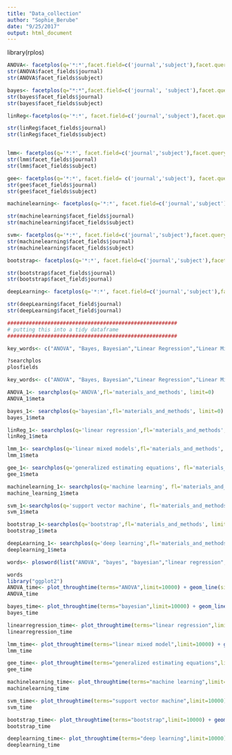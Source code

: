 ```yaml
---
title: "Data_collection"
author: "Sophie_Berube"
date: "9/25/2017"
output: html_document
---
```

library(rplos)
```r
ANOVA<- facetplos(q='*:*',facet.field=c('journal','subject'),facet.query='ANOVA')
str(ANOVA$facet_fields$journal)
str(ANOVA$facet_fields$subject)

bayes<- facetplos(q="*:*",facet.field=c('journal', 'subject'),facet.query='bayes,bayesian')
str(bayes$facet_fields$journal)
str(bayes$facet_fields$subject)

linReg<-facetplos(q='*:*', facet.field=c('journal','subject'),facet.query='linear regression')

str(linReg$facet_fields$journal)
str(linReg$facet_fields$subject)


lmm<- facetplos(q='*:*', facet.field=c('journal','subject'),facet.query='linear mixed models, mixed models')
str(lmm$facet_fields$journal)
str(lmm$facet_fields$subject)

gee<- facetplos(q='*:*', facet.field= c('journal','subject'), facet.query = 'generalized estimating equations, generalized estimating equation')
str(gee$facet_fields$journal)
str(gee$facet_fields$subject)

machinelearning<- facetplos(q='*:*', facet.field=c('journal','subject'), facet.query='machine learning')

str(machinelearning$facet_fields$journal)
str(machinelearning$facet_fields$subject)

svm<- facetplos(q='*:*', facet.field=c('journal','subject'),facet.query='support vector machine, support vector machines')
str(machinelearning$facet_fields$journal)
str(machinelearning$facet_fields$subject)

bootstrap<- facetplos(q='*:*', facet.field=c('journal','subject'),facet.query='bootstrap')

str(bootstrap$facet_fields$journal)
str(bootstrap$facet_field$journal)

deepLearning<- facetplos(q='*:*', facet.field=c('journal','subject'),facet.query='deep learning')

str(deepLearning$facet_field$journal)
str(deepLearning$facet_field$journal)

#######################################################
# putting this into a tidy dataframe 
#######################################################

key_words<- c("ANOVA", "Bayes, Bayesian","Linear Regression","Linear Mixed Models, Mixed Models","Generalized Estimating Equations", "Machine Learning", "Support Vector Machine", "Bootstrap", "deep learning")


```

```r

?searchplos
plosfields

key_words<- c("ANOVA", "Bayes, Bayesian","Linear Regression","Linear Mixed Models, Mixed Models","Generalized Estimating Equations", "Machine Learning", "Support Vector Machine", "Bootstrap", "deep learning")

ANOVA_1<- searchplos(q='ANOVA',fl='materials_and_methods', limit=0)
ANOVA_1$meta

bayes_1<- searchplos(q='bayesian',fl='materials_and_methods', limit=0)
bayes_1$meta

linReg_1<- searchplos(q='linear regression',fl='materials_and_methods', limit=0)
linReg_1$meta

lmm_1<- searchplos(q='linear mixed models',fl='materials_and_methods', limit=0)
lmm_1$meta

gee_1<- searchplos(q='generalized estimating equations', fl='materials_and_methods', limit=0)
gee_1$meta

machinelearning_1<- searchplos(q='machine learning', fl='materials_and_methods', limit=0)
machine_learning_1$meta

svm_1<-searchplos(q='support vector machine', fl='materials_and_methods', limit=0)
svm_1$meta

bootstrap_1<-searchplos(q='bootstrap',fl='materials_and_methods', limit=0)
bootstrap_1$meta

deepLearning_1<- searchplos(q='deep learning',fl='materials_and_methods', limit=0)
deeplearning_1$meta
```

```r
words<- plosword(list("ANOVA", "bayes", "bayesian","linear regression","linear mixed models", "mixed models","generalized estimating equations", "machine learning", "support vector machine", "bootstrap", "deep learning"),vis=TRUE)

words
library("ggplot2")
ANOVA_time<- plot_throughtime(terms="ANOVA",limit=10000) + geom_line(size=2,color='black')
ANOVA_time

bayes_time<- plot_throughtime(terms="bayesian",limit=10000) + geom_line(size=2,color='black')
bayes_time

linearregression_time<- plot_throughtime(terms="linear regression",limit=10000) + geom_line(size=2,color='black')
linearregression_time

lmm_time<- plot_throughtime(terms="linear mixed model",limit=10000) + geom_line(size=2,color='black')
lmm_time

gee_time<- plot_throughtime(terms="generalized estimating equations",limit=10000) + geom_line(size=2,color='black')
gee_time

machinelearning_time<- plot_throughtime(terms="machine learning",limit=10000) + geom_line(size=2,color='black')
machinelearning_time

svm_time<- plot_throughtime(terms="support vector machine",limit=10000) + geom_line(size=2,color='black')
svm_time

bootstrap_time<- plot_throughtime(terms="bootstrap",limit=10000) + geom_line(size=2,color='black')
bootstrap_time

deeplearning_time<- plot_throughtime(terms="deep learning",limit=10000) + geom_line(size=2,color='black')
deeplearning_time

```
